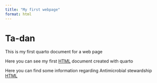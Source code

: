 ```yaml
---
title: "My first webpage"
format: html
---
```

# Ta-dan

This is my first quarto document for a web page

Here you can see my first [HTML](QuartoSummerSchool.html) document created with quarto 

Here you can find some information regarding Antimicrobial stewardship [HTML](ASP.html)
